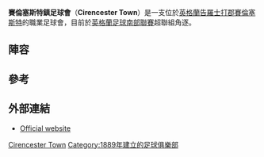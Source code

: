 {{Infobox football club
| clubname = 賽倫塞斯特鎮足球會
| image    = <!-- 檔案不存在 [[Image:Cirencester_Town_FC_logo.png|Image:Cirencester Town FC logo.png]] ，可從英文維基百科取得 -->
| fullname = Cirencester Town Football Club
| nickname = The Centurions
| founded  = {{start date and age|df=yes|1889}}
| ground   = [[賽倫塞斯特|賽倫塞斯特]]Corinium Stadium
| capacity = 4,500
| chairman = [[Steve_Abbley|Steve Abbley]]
| manager  = [[Brian_Hughes_(born_1962)|Brian Hughes]]
| league   = [[英格蘭足球南部聯賽|英格蘭足球南部聯賽]]超聯組
| season   = 2014–15
| position = [[英格蘭足球南部聯賽|英格蘭足球南部聯賽]]超聯組 8
| pattern_la1=_black_stripes_thin1|pattern_b1=_blackstripes_thin4|pattern_ra1=_black_stripes_thin1
|  leftarm1=FF0000|body1=FF0000|rightarm1=FF0000|shorts1=000000|socks1=FF0000
|  pattern_la2=|pattern_b2=|pattern_ra2=
|  leftarm2=99ccff|body2=99ccff|rightarm2=99ccff|shorts2=99ccff|socks2=99ccff
}}

'''賽倫塞斯特鎮足球會'''（'''Cirencester Town'''）是一支位於[[英格蘭|英格蘭]][[告羅士打郡|告羅士打郡]][[賽倫塞斯特|賽倫塞斯特]]的職業足球會，目前於[[英格蘭足球南部聯賽|英格蘭足球南部聯賽]]超聯組角逐。

==陣容==
{{football squad start}}
{{fs player|no=|nat=Wales|pos=GK|name=[[Glyn_Garner|Glyn Garner]]}}
{{fs player|no=|nat=England|pos=DF|name=Adam Corcoran}}
{{fs player|no=|nat=England|pos=DF|name=Chris Collins}}
{{fs player|no=|nat=England|pos=MF|name=Tom Etheridge}}
{{fs player|no=|nat=England|pos=DF|name=Zak Westlake}}
{{fs player|no=|nat=England|pos=FW|name=Rob Hoskin}}
{{fs player|no=|nat=England|pos=FW|name=Jonathan Else}}
{{fs player|no=|nat=England|pos=FW|name=Jody Bevan}}
{{football squad mid}}
{{fs player|no=|nat=England|pos=MF|name=Nathan Davies}}
{{fs player|no=|nat=England|pos=MF|name=Jacob Davidge}}
{{fs player|no=|nat=England|pos=MF|name=James Mortimer-Jones}}
{{fs player|no=|nat=England|pos=FW|name=Paul Banks}}
{{fs player|no=|nat=England|pos=FW|name=Mark Draycott}}
{{fs player|no=|nat=England|pos=FW|name=Josh Spering}}
{{fs player|no=|nat=England|pos=MF|name=Ellis Dunton}}
{{fs player|no=|nat=Antigua and Barbuda|pos=FW|name=[[Nathaniel_Jarvis|Nathaniel Jarvis]]|}}
{{football squad end}}

==參考==
{{Reflist}}

==外部連結==
*[https://web.archive.org/web/20070205114839/http://www.cirentownfc.com/Index.asp Official website]

[[Category:格河斯特郡足球俱樂部|Cirencester Town]]
[[Category:1889年建立的足球俱樂部|Category:1889年建立的足球俱樂部]]